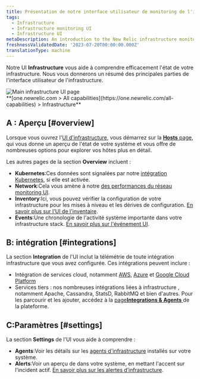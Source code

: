```yaml
---
title: Présentation de notre interface utilisateur de monitoring de l'infrastructure
tags:
  - Infrastructure
  - Infrastructure monitoring UI
  - Infrastructure UI
metaDescription: An introduction to the New Relic infrastructure monitoring UI pages.
freshnessValidatedDate: '2023-07-20T00:00:00.000Z'
translationType: machine
---
```


Notre UI <DNT>**Infrastructure**</DNT> vous aide à comprendre efficacement l&apos;état de votre infrastructure. Nous vous donnerons un résumé des principales parties de l&apos;interface utilisateur de l&apos;infrastructure.

<img title="Main infrastructure UI page" alt="Main infrastructure UI page" src="/images/infrastructure_screenshot-full_infrastructure-main-ui.webp" />

<figcaption>
  <DNT>
    **[one.newrelic.com &gt; All capabilities](https://one.newrelic.com/all-capabilities) &gt; Infrastructure**
  </DNT>
</figcaption>

## A : Aperçu [#overview]

Lorsque vous ouvrez l&apos;[UI d&apos;infrastructure](https://one.newrelic.com/infra/infrastructure/hosts), vous démarrez sur la [<DNT>**Hosts**</DNT> page](/docs/infrastructure/infrastructure-ui-pages/infra-hosts-ui-page), qui vous donne un aperçu de l&apos;état de votre système et vous offre de nombreuses options pour explorer vos hôtes plus en détail.

Les autres pages de la section <DNT>**Overview**</DNT> incluent :

* <DNT>**Kubernetes**</DNT>:Ces données sont signalées par notre [intégration Kubernetes](/docs/kubernetes-pixie/kubernetes-integration/get-started/introduction-kubernetes-integration), si elle est activée.
* <DNT>**Network**</DNT>:Cela vous amène à notre [des performances du réseau monitoring UI](/docs/network-performance-monitoring/get-started/npm-introduction).
* <DNT>**Inventory**</DNT>:Ici, vous pouvez vérifier la configuration de votre infrastructure pour les mises à niveau et les dérives de configuration. [En savoir plus sur l&apos;UI de l&apos;inventaire](/docs/infrastructure/infrastructure-ui-pages/infrastructure-inventory-page-search-your-entire-infrastructure).
* <DNT>**Events**</DNT>:Une chronologie de l&apos;activité système importante dans votre infrastructure stack. [En savoir plus sur l&apos;événement UI](/docs/infrastructure/infrastructure-ui-pages/infrastructure-events-page-live-feed-every-config-change).

## B: intégration [#integrations]

La section <DNT>**Integration**</DNT> de l&apos;UI inclut la télémétrie de toute intégration infrastructure que vous avez configurée. Ces intégrations peuvent inclure :

* Intégration de services cloud, notamment [AWS](/docs/infrastructure/amazon-integrations/get-started/introduction-aws-integrations), [Azure](/docs/infrastructure/microsoft-azure-integrations/get-started/introduction-azure-monitoring-integrations) et [Google Cloud Platform](/docs/infrastructure/google-cloud-platform-integrations/get-started/introduction-google-cloud-platform-integrations)
* Services tiers : nos nombreuses intégrations liées à infrastructure , notamment Apache, Cassandra, StatsD, RabbitMQ et bien d&apos;autres. Pour les parcourir et les ajouter, accédez à la [page<DNT>**Integrations &amp; Agents**</DNT> ](https://newrelic.com/instant-observability?category=infrastructure-and-os)de la plateforme.

## C:Paramètres [#settings]

La section <DNT>**Settings**</DNT> de l&apos;UI vous aide à comprendre :

* <DNT>**Agents**</DNT>:Voir les détails sur les [agents d&apos;infrastructure](/docs/infrastructure/install-infrastructure-agent/get-started/install-infrastructure-agent) installés sur votre système.
* <DNT>**Alerts**</DNT>:Voir un aperçu de <InlinePopover type="alerts" />dans votre système, en mettant l&apos;accent sur l&apos;incident actif. [En savoir plus sur les alertes d’infrastructure](/docs/infrastructure/new-relic-infrastructure/infrastructure-alert-conditions/infrastructure-alerts-add-edit-or-view-host-alert-information).